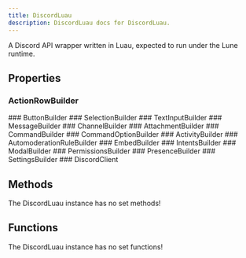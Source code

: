 ```yaml
---
title: DiscordLuau
description: DiscordLuau docs for DiscordLuau.
---
```

[//]: # (This file was automatically compiled through the Generator luau code under this repository)
[//]: # (if you want to edit the documentation of discord-luau, please write changes)
[//]: # (to the discord-luau repository itself, we extract the comments from discord-luau and translate)
[//]: # (them into markdown files that Nextra can interpret!)

[//]: # (----- DOCUMENT IMPORTS ----- )


[//]: # (----- DOCUMENT DESCRIPTION ----- )

A Discord API wrapper written in Luau, expected to run under the Lune runtime.

[//]: # (----- DOCUMENT PROPERTIES ----- )

## Properties

### ActionRowBuilder

<LuaProperty name="DiscordLuau.ActionRowBuilder" type="Builders.Interface.ActionRowBuilder" />
### ButtonBuilder

<LuaProperty name="DiscordLuau.ButtonBuilder" type="Builders.Interface.ButtonBuilder" />
### SelectionBuilder

<LuaProperty name="DiscordLuau.SelectionBuilder" type="Builders.Interface.SelectionBuilder" />
### TextInputBuilder

<LuaProperty name="DiscordLuau.TextInputBuilder" type="Builders.Interface.TextInputBuilder" />
### MessageBuilder

<LuaProperty name="DiscordLuau.MessageBuilder" type="Builders.MessageBuilder" />
### ChannelBuilder

<LuaProperty name="DiscordLuau.ChannelBuilder" type="Builders.ChannelBuilder" />
### AttachmentBuilder

<LuaProperty name="DiscordLuau.AttachmentBuilder" type="Builders.AttachmentBuilder" />
### CommandBuilder

<LuaProperty name="DiscordLuau.CommandBuilder" type="Builders.CommandBuilder" />
### CommandOptionBuilder

<LuaProperty name="DiscordLuau.CommandOptionBuilder" type="Builders.CommandOptionBuilder" />
### ActivityBuilder

<LuaProperty name="DiscordLuau.ActivityBuilder" type="Builders.ActivityBuilder" />
### AutomoderationRuleBuilder

<LuaProperty name="DiscordLuau.AutomoderationRuleBuilder" type="Builders.AutomoderationRuleBuilder" />
### EmbedBuilder

<LuaProperty name="DiscordLuau.EmbedBuilder" type="Builders.EmbedBuilder" />
### IntentsBuilder

<LuaProperty name="DiscordLuau.IntentsBuilder" type="Builders.IntentsBuilder" />
### ModalBuilder

<LuaProperty name="DiscordLuau.ModalBuilder" type="Builders.ModalBuilder" />
### PermissionsBuilder

<LuaProperty name="DiscordLuau.PermissionsBuilder" type="Builders.PermissionsBuilder" />
### PresenceBuilder

<LuaProperty name="DiscordLuau.PresenceBuilder" type="Builders.PresenceBuilder" />
### SettingsBuilder

<LuaProperty name="DiscordLuau.SettingsBuilder" type="Builders.SettingsBuilder" />
### DiscordClient

<LuaProperty name="DiscordLuau.DiscordClient" type="DiscordClient" />

[//]: # (----- DOCUMENT METHODS ----- )

## Methods

The DiscordLuau instance has no set methods!

[//]: # (----- DOCUMENT FUNCTIONS ----- )

## Functions

The DiscordLuau instance has no set functions!


